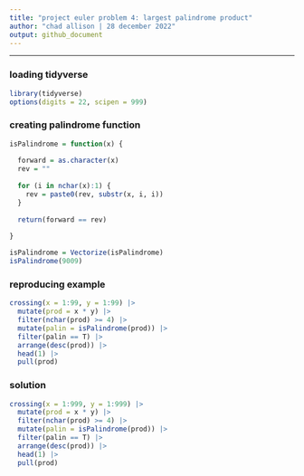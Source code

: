 ---
title: "project euler problem 4: largest palindrome product"
author: "chad allison | 28 december 2022"
output: github_document
---

___

### loading tidyverse

```{r message = F, warning = F}
library(tidyverse)
options(digits = 22, scipen = 999)
```

### creating palindrome function

```{r}
isPalindrome = function(x) {
  
  forward = as.character(x)
  rev = ""
  
  for (i in nchar(x):1) {
    rev = paste0(rev, substr(x, i, i))
  }
  
  return(forward == rev)
  
}

isPalindrome = Vectorize(isPalindrome)
isPalindrome(9009)
```

### reproducing example

```{r}
crossing(x = 1:99, y = 1:99) |>
  mutate(prod = x * y) |>
  filter(nchar(prod) >= 4) |>
  mutate(palin = isPalindrome(prod)) |>
  filter(palin == T) |>
  arrange(desc(prod)) |>
  head(1) |>
  pull(prod)
```

### solution

```{r}
crossing(x = 1:999, y = 1:999) |>
  mutate(prod = x * y) |>
  filter(nchar(prod) >= 4) |>
  mutate(palin = isPalindrome(prod)) |>
  filter(palin == T) |>
  arrange(desc(prod)) |>
  head(1) |>
  pull(prod)
```


















































